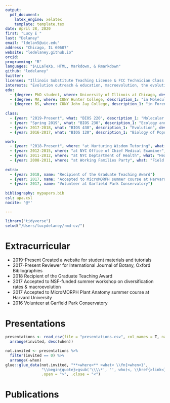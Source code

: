 ```yaml
---
output:
  pdf_document:
    latex_engine: xelatex
    template: template.tex
date: April 28, 2020
first: "Lucy E "
last: "Delaney"
email: "ldelan5@uic.edu"
address: "Chicago, IL 60607"
website: "ledelaney.github.io"
orcid: 
programming: "R"
languages: "$\LLaTeX$, HTML, Markdown, & Rmarkdown"
github: "ledelaney"
twitter: 
licenses: "Illinois Substitute Teaching License & FCC Technician Class Radio License"
interests: "Evolution outreach & education, macroevolution, the evolution of plant breeding systems, the nature of adaptation, `R` for data manipulation & visualization, `R` for undergraduate education"
edu:
  - {degree: PhD student, where: University of Illinois at Chicago, description_1: "in Ecology & Evolutionary Biology", description_2: "Thesis: _The Process of Natural Selection: Resultant Patterns and How We Understand Them_"}
  - {degree: MA, where: CUNY Hunter College, description_1: "in Molecular & Cellular Biology, 2016"}
  - {degree: BS, where: CUNY John Jay College, description_1: "in Forensic Molecular Biology & Philosophy, 2012"}
  
class:
  - {year: "2019-Present", what: "BIOS 220", description_1: "Molecular and Mendelian Genetics", description_2: "Sophomore-level course focusing on Mendelian inheritance patterns and molecular mechanisms of inheritance. Managed transition from in-person to online format. Responsible for teaching discussion section, creating digital course materials and exams, grading, and Blackboard administration."}
  - {year: "Spring 2019", what: "BIOS 230", description_1: "Ecology and Evolution", description_2: "Sophomore-level course with emphasis on basic ecological systems, ecosystem dynamics, and evolutionary principles. Responsible for weekly office hours, assignment creation, and grading."}
  - {year: 2017-2018, what: "BIOS 430", description_1: "Evolution", description_2: "Upper-division, programming-focused course on evolutionary theory and principles. Responsible for weekly office hours and debugging, quiz materials, and grading of `R` programming assignments."}
  - {year: 2016-2017, what: "BIOS 120", description_1: "Biology of Populations and Communities", description_2: "Introductory biology laboratory course with emphasis on ecological and evolutionary principles. Responsible for weekly laboratory instruction, office hours, and grading."}

work:
  - {year: "2018-Present", where: "at Nurturing Wisdom Tutoring", what: "Tutor", description: "Highly-rated individual tutoring for grades 7-12 in science, mathematics, reading, language, and writing. Provide tutoring of content and test-preparation strategies for High School Entrance Exams and SATs."}
  - {year: 2012-2015, where: "at NYC Office of Chief Medical Examiner", what: "Forensic Molecular Biologist", description: "Examined evidence for the presence of biological fluids, performed serological and DNA analysis techniques, analyzed data and performed statistical analysis, wrote reports, and provided expert scientific testimony in court."}
  - {year: 2011-2012, where: "at NYC Deptartment of Health", what: "Health Research Intern", description: "Accepted to the Health Research Training Program for a year-long internship with the Bureau of Environmental Disease Prevention. Received training in disease epidemiology, emergency preparedness and response, public health and outreach programs in environmental disease control and prevention, and emerging viral infections."}
  - {year: 2008-2011, where: "at Working Families Party", what: "Field Manager & Administrative Assistant", description: "Performed administrative tasks including payroll, managing employees' healthcare coverage, bank deposits, and data entry. Organized informational events for the public, and served as Field Manager for multiple election and fundraising campaigns."}
  
extra:
  - {year: 2018, name: "Recipient of the Graduate Teaching Award"}
  - {year: 2017, name: "Accepted to MicroMORPH summer course at Harvard University"}
  - {year: 2017, name: "Volunteer at Garfield Park Conservatory"}
  
bibliography: mypapers.bib
csl: apa.csl
nocite: '@*'

---
```


```r
library("tidyverse")
setwd("/Users/lucydelaney/rmd-cv/")

```

# Extracurricular
\vspace{-0.35cm}

+ 2019-Present \hspace{9.1mm} Created a website for student materials and tutorials  \href{https://ledelaney.github.io/bios220/}{in BIOS 220: Genetics}
+ 2017-Present \hspace{9.1mm} Reviewer for International Journal of Botany, Oxford Bibliographies
+ 2018 \hspace{22mm} Recipient of the Graduate Teaching Award
+ 2017 \hspace{22mm} Accepted to NSF-funded summer workshop on diversification rates & macroevolution
+ 2017 \hspace{22mm} Accepted to MicroMORPH Plant Anatomy summer course at Harvard University
+ 2016 \hspace{22mm} Volunteer at Garfield Park Conservatory

# Presentations
\vspace{-0.15cm}

```r
presentations <- read_csv(file = "presentations.csv", col_names = T, na = c(NA, "", " "), trim_ws = T, skip_empty_rows = T) %>%
  arrange(invited, desc(when))

```

```r
not.invited <- presentations %>%
  filter(invited == 0) %>%
  arrange(-when)
glue::glue_data(not.invited, "**>where<** >what< \\fn{>when<}",
                "\\begin{quote}>gsub('\\\\*', '', who)<, \\href{>link<}{\">title<.\"}\\end{quote}",
                .open = ">", .close = "<")
```

# Publications
\vspace{-0.15cm}

